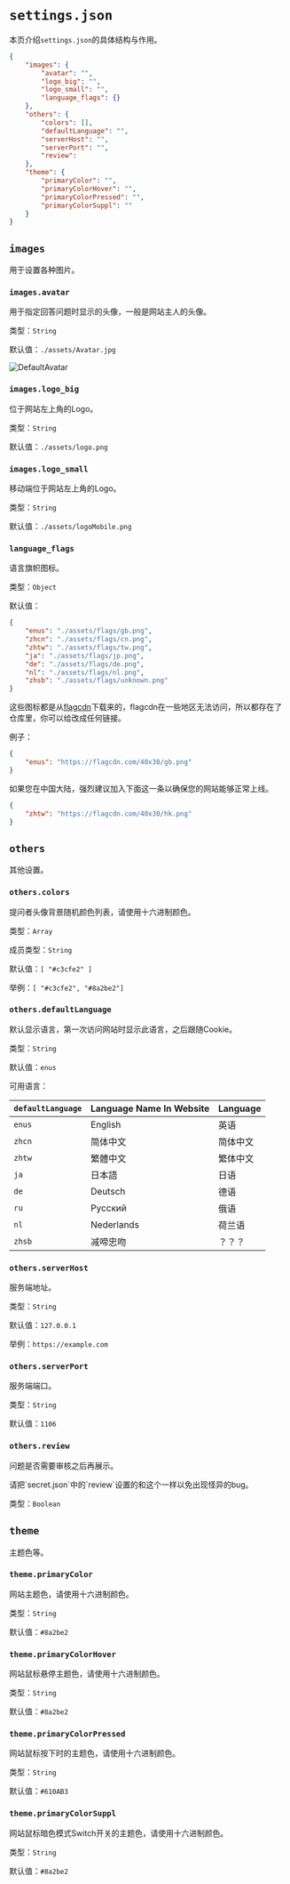 
# `settings.json`

本页介绍`settings.json`的具体结构与作用。

```json filename="settings.json" copy
{
    "images": {
        "avatar": "",
        "logo_big": "",
        "logo_small": "",
        "language_flags": {}
    },
    "others": {
        "colors": [],
        "defaultLanguage": "",
        "serverHost": "",
        "serverPort": "",
        "review": 
    },
    "theme": {
        "primaryColor": "",
        "primaryColorHover": "",
        "primaryColorPressed": "",
        "primaryColorSuppl": ""
    }
}
```

## `images`

用于设置各种图片。

### `images.avatar`

用于指定回答问题时显示的头像，一般是网站主人的头像。

类型：`String`

默认值：`./assets/Avatar.jpg`

![DefaultAvatar](../images/Avatar.jpg)

### `images.logo_big`

位于网站左上角的Logo。

类型：`String`

默认值：`./assets/logo.png`

### `images.logo_small`

移动端位于网站左上角的Logo。

类型：`String`

默认值：`./assets/logoMobile.png`

### `language_flags`

语言旗帜图标。

类型：`Object`

默认值：

``` json
{
    "enus": "./assets/flags/gb.png",
    "zhcn": "./assets/flags/cn.png",
    "zhtw": "./assets/flags/tw.png",
    "ja": "./assets/flags/jp.png",
    "de": "./assets/flags/de.png",
    "nl": "./assets/flags/nl.png",
    "zhsb": "./assets/flags/unknown.png"
}
```

这些图标都是从[flagcdn](https://flagcdn.com/)下载来的，flagcdn在一些地区无法访问，所以都存在了仓库里，你可以给改成任何链接。

例子：

``` json copy
{
    "enus": "https://flagcdn.com/40x30/gb.png"
}
```

如果您在中国大陆，强烈建议加入下面这一条以确保您的网站能够正常上线。

``` json copy
{
    "zhtw": "https://flagcdn.com/40x30/hk.png"
}
```

## `others`

其他设置。

### `others.colors`

提问者头像背景随机颜色列表，请使用十六进制颜色。

类型：`Array`

成员类型：`String`

默认值：`[ "#c3cfe2" ]`

举例：`[ "#c3cfe2", "#8a2be2"]`

### `others.defaultLanguage`

默认显示语言，第一次访问网站时显示此语言，之后跟随Cookie。

类型：`String`

默认值：`enus`

可用语言：

| `defaultLanguage`           | Language Name In Website | Language    |
| --------------------------- | ------------------------ | ----------- |
| `enus`                      | English                  | 英语        |
| `zhcn`                      | 简体中文                  | 简体中文    |
| `zhtw`                      | 繁體中文                  | 繁体中文    |
| `ja`                        | 日本語                    | 日语        |
| `de`                        | Deutsch                  | 德语        |
| `ru`                        | Русский                  | 俄语        |
| `nl`                        | Nederlands               | 荷兰语      |
| `zhsb`                      | 减啼忠吻                  | ？？？      |

### `others.serverHost`

服务端地址。

类型：`String`

默认值：`127.0.0.1`

举例：`https://example.com`

### `others.serverPort`

服务端端口。

类型：`String`

默认值：`1106`

### `others.review`

问题是否需要审核之后再展示。
 
<Callout type="warning" emoji="⚠️">
  请把`secret.json`中的`review`设置的和这个一样以免出现怪异的bug。
</Callout>

类型：`Boolean`

## `theme`

主题色等。

### `theme.primaryColor`

网站主题色，请使用十六进制颜色。

类型：`String`

默认值：`#8a2be2`

### `theme.primaryColorHover`

网站鼠标悬停主题色，请使用十六进制颜色。

类型：`String`

默认值：`#8a2be2`

### `theme.primaryColorPressed`

网站鼠标按下时的主题色，请使用十六进制颜色。

类型：`String`

默认值：`#610AB3`

### `theme.primaryColorSuppl`

网站鼠标暗色模式Switch开关的主题色，请使用十六进制颜色。

类型：`String`

默认值：`#8a2be2`